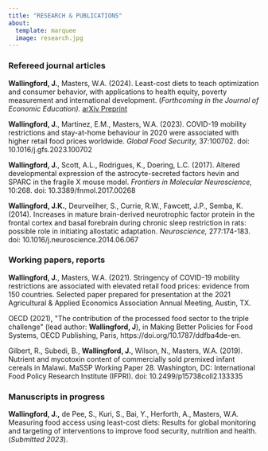 ```yaml
---
title: "RESEARCH & PUBLICATIONS"
about: 
  template: marquee
  image: research.jpg
---
```


### **Refereed journal articles**

**Wallingford, J.**, Masters, W.A. (2024). Least-cost diets to teach optimization and consumer behavior, with applications to health equity, poverty measurement and international development. (*Forthcoming in the Journal of Economic Education).* <a href="https://arxiv.org/abs/2312.11767#" target="_blank">arXiv Preprint</a>

**Wallingford, J.**, Martinez, E.M., Masters, W.A. (2023). COVID-19 mobility restrictions and stay-at-home behaviour in 2020 were associated with higher retail food prices worldwide. *Global Food Security,* 37*:*100702. doi: 10.1016/j.gfs.2023.100702

**Wallingford, J.**, Scott, A.L., Rodrigues, K., Doering, L.C. (2017). Altered developmental expression of the astrocyte-secreted factors hevin and SPARC in the fragile X mouse model. *Frontiers in Molecular Neuroscience,* 10:268. doi: 10.3389/fnmol.2017.00268

**Wallingford, J.K.**, Deurveilher, S., Currie, R.W., Fawcett, J.P., Semba, K. (2014). Increases in mature brain-derived neurotrophic factor protein in the frontal cortex and basal forebrain during chronic sleep restriction in rats: possible role in initiating allostatic adaptation. *Neuroscience,* 277:174-183. doi: 10.1016/j.neuroscience.2014.06.067

### **Working papers, reports**

**Wallingford, J.**, Masters, W.A. (2021). Stringency of COVID-19 mobility restrictions are associated with elevated retail food prices: evidence from 150 countries. Selected paper prepared for presentation at the 2021 Agricultural & Applied Economics Association Annual Meeting, Austin, TX.

OECD (2021), \"The contribution of the processed food sector to the triple challenge\" (lead author: **Wallingford, J**), in Making Better Policies for Food Systems, OECD Publishing, Paris, https://doi.org/10.1787/ddfba4de-en.

Gilbert, R., Subedi, B., **Wallingford, J.**, Wilson, N., Masters, W.A. (2019). Nutrient and mycotoxin content of commercially sold premixed infant cereals in Malawi. MaSSP Working Paper 28. Washington, DC: International Food Policy Research Institute (IFPRI). doi: 10.2499/p15738coll2.133335

### **Manuscripts in progress**

**Wallingford, J.,** de Pee, S., Kuri, S., Bai, Y., Herforth, A., Masters, W.A. Measuring food access using least-cost diets: Results for global monitoring and targeting of interventions to improve food security, nutrition and health. (*Submitted 2023*).
